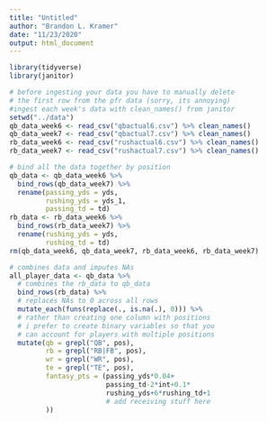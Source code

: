 ```yaml
---
title: "Untitled"
author: "Brandon L. Kramer"
date: "11/23/2020"
output: html_document
---
```


```r
library(tidyverse)
library(janitor)

# before ingesting your data you have to manually delete 
# the first row from the pfr data (sorry, its annoying)
#ingest each week's data with clean_names() from janitor 
setwd("../data")
qb_data_week6 <- read_csv("qbactual6.csv") %>% clean_names()
qb_data_week7 <- read_csv("qbactual7.csv") %>% clean_names()
rb_data_week6 <- read_csv("rushactual6.csv") %>% clean_names()
rb_data_week7 <- read_csv("rushactual7.csv") %>% clean_names()

# bind all the data together by position 
qb_data <- qb_data_week6 %>% 
  bind_rows(qb_data_week7) %>% 
  rename(passing_yds = yds,
         rushing_yds = yds_1,
         passing_td = td)
rb_data <- rb_data_week6 %>% 
  bind_rows(rb_data_week7) %>% 
  rename(rushing_yds = yds,
         rushing_td = td)
rm(qb_data_week6, qb_data_week7, rb_data_week6, rb_data_week7)

# combines data and imputes NAs 
all_player_data <- qb_data %>% 
  # combines the rb_data to qb_data
  bind_rows(rb_data) %>% 
  # replaces NAs to 0 across all rows 
  mutate_each(funs(replace(., is.na(.), 0))) %>% 
  # rather than creating one column with positions 
  # i prefer to create binary variables so that you 
  # can account for players with multiple positions 
  mutate(qb = grepl("QB", pos),
         rb = grepl("RB|FB", pos),
         wr = grepl("WR", pos),
         te = grepl("TE", pos),
         fantasy_pts = (passing_yds*0.04+
                        passing_td-2*int+0.1*
                        rushing_yds+6*rushing_td+1
                        # add receiving stuff here 
         )) 
  
```



























